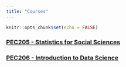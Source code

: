 ```yaml
---
title: "Courses"
---
```


```r
knitr::opts_chunk$set(echo = FALSE)
```

<!-- ### [IKT0203 - İstatistik I](http://bbs.ankara.edu.tr/Ders_Bilgileri.aspx?dno=914116&bno=4303&bot=1923) -->
<!-- ### [IKT0208 - İstatistik II](http://bbs.ankara.edu.tr/Ders_Bilgileri.aspx?dno=914124&bno=4303&bot=1923) -->
### [PEC205 - Statistics for Social Sciences](http://bbs.ankara.edu.tr/Ders_Bilgileri.aspx?dno=915372&bno=4328&bot=1955)
### [PEC206 - Introduction to Data Science](http://bbs.ankara.edu.tr/Ders_Bilgileri.aspx?dno=915382&bno=4328&bot=1955)
